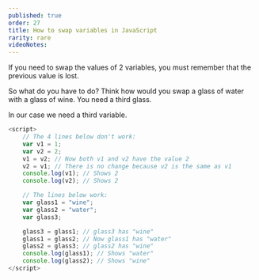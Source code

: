 ```yaml
---
published: true
order: 27
title: How to swap variables in JavaScript
rarity: rare
videoNotes:
---
```


If you need to swap the values of 2 variables, you must remember that the previous value is lost.

So what do you have to do? Think how would you swap a glass of water with a glass of wine. You need a third glass.

In our case we need a third variable.

```js
<script>
    // The 4 lines below don't work:
    var v1 = 1;
    var v2 = 2;
    v1 = v2; // Now both v1 and v2 have the value 2
    v2 = v1; // There is no change because v2 is the same as v1
    console.log(v1); // Shows 2
    console.log(v2); // Shows 2

    // The lines below work:
    var glass1 = "wine";
    var glass2 = "water";
    var glass3;

    glass3 = glass1; // glass3 has "wine"
    glass1 = glass2; // Now glass1 has "water"
    glass2 = glass3; // glass2 has "wine"
    console.log(glass1); // Shows "water"
    console.log(glass2); // Shows "wine"
</script>
```
